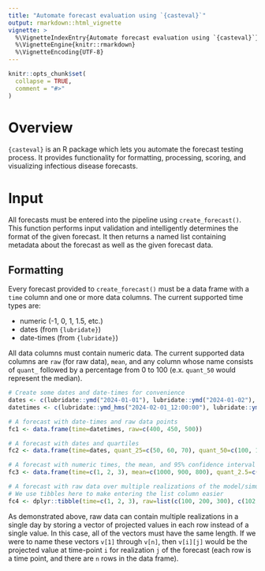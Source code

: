 ```yaml
---
title: "Automate forecast evaluation using `{casteval}`"
output: rmarkdown::html_vignette
vignette: >
  %\VignetteIndexEntry{Automate forecast evaluation using `{casteval}`}
  %\VignetteEngine{knitr::rmarkdown}
  %\VignetteEncoding{UTF-8}
---
```


```r
knitr::opts_chunk$set(
  collapse = TRUE,
  comment = "#>"
)
```


# Overview
`{casteval}` is an R package which lets you automate the forecast testing process.
It provides functionality for formatting, processing, scoring, and visualizing infectious disease forecasts.

# Input
All forecasts must be entered into the pipeline using `create_forecast()`.
This function performs input validation and intelligently determines the format of the given forecast.
It then returns a named list containing metadata about the forecast as well as the given forecast data.

## Formatting
Every forecast provided to `create_forecast()` must be a data frame with a `time` column and one or more data columns.
The current supported time types are:

- numeric (-1, 0, 1, 1.5, etc.)
- dates (from `{lubridate}`)
- date-times (from `{lubridate}`)

All data columns must contain numeric data.
The current supported data columns are `raw` (for raw data), `mean`, and any column whose name consists of `quant_` followed by a percentage from 0 to 100 (e.x. `quant_50` would represent the median).

```r
# Create some dates and date-times for convenience
dates <- c(lubridate::ymd("2024-01-01"), lubridate::ymd("2024-01-02"), lubridate::ymd("2024-01-03"))
datetimes <- c(lubridate::ymd_hms("2024-02-01_12:00:00"), lubridate::ymd_hms("2024-02-01_13:00:00"), lubridate::ymd_hms("2024-02-01_14:00:00"))

# A forecast with date-times and raw data points
fc1 <- data.frame(time=datetimes, raw=c(400, 450, 500))

# A forecast with dates and quartiles
fc2 <- data.frame(time=dates, quant_25=c(50, 60, 70), quant_50=c(100, 110, 120), quant_75=c(150, 160, 170))

# A forecast with numeric times, the mean, and 95% confidence interval
fc3 <- data.frame(time=c(1, 2, 3), mean=c(1000, 900, 800), quant_2.5=c(950, 850, 750), quant_97.5=c(1050, 950, 850))

# A forecast with raw data over multiple realizations of the model/simulation
# We use tibbles here to make entering the list column easier
fc4 <- dplyr::tibble(time=c(1, 2, 3), raw=list(c(100, 200, 300), c(102, 195, 301), c(110, 197, 300)))
```

As demonstrated above, raw data can contain multiple realizations in a single day by storing a vector of projected values in each row instead of a single value.
In this case, all of the vectors must have the same length.
If we were to name these vectors `v[1]` through `v[n]`, then `v[i][j]` would be the projected value at time-point `i` for realization `j` of the forecast (each row is a time point, and there are `n` rows in the data frame).